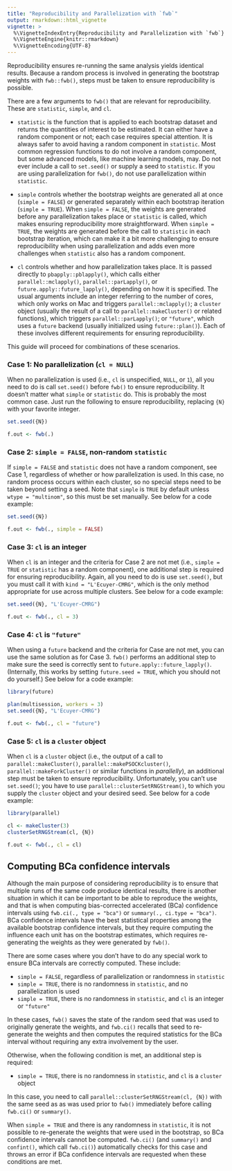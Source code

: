 ```yaml
---
title: "Reproducibility and Parallelization with `fwb`"
output: rmarkdown::html_vignette
vignette: >
  %\VignetteIndexEntry{Reproducibility and Parallelization with `fwb`}
  %\VignetteEngine{knitr::rmarkdown}
  %\VignetteEncoding{UTF-8}
---
```


Reproducibility ensures re-running the same analysis yields identical results. Because a random process is involved in generating the bootstrap weights with `fwb::fwb()`, steps must be taken to ensure reproducibility is possible.

There are a few arguments to `fwb()` that are relevant for reproducibility. These are `statistic`, `simple`, and `cl`. 

- `statistic` is the function that is applied to each bootstrap dataset and returns the quantities of interest to be estimated. It can either have a random component or not; each case requires special attention. It is always safer to avoid having a random component in `statistic`. Most common regression functions to do not involve a random component, but some advanced models, like machine learning models, may. Do not ever include a call to `set.seed()` or supply a seed to `statistic`. If you are using parallelization for `fwb()`, do not use parallelization within `statistic`.

- `simple` controls whether the bootstrap weights are generated all at once (`simple = FALSE`) or generated separately within each bootstrap iteration (`simple = TRUE`). When `simple = FALSE`, the weights are generated before any parallelization takes place or `statistic` is called, which makes ensuring reproducibility more straightforward. When `simple = TRUE`, the weights are generated before the call to `statistic` in each bootstrap iteration, which can make it a bit more challenging to ensure reproducibility when using parallelization and adds even more challenges when `statistic` also has a random component.

- `cl` controls whether and how parallelization takes place. It is passed directly to `pbapply::pblapply()`, which calls either `parallel::mclapply()`, `parallel::parLapply()`, or `future.apply::future_lapply()`, depending on how it is specified. The usual arguments include an integer referring to the number of cores, which only works on Mac and triggers `parallel::mclapply()`; a `cluster` object (usually the result of a call to `parallel::makeCluster()` or related functions), which triggers `parallel::parLapply()`; or `"future"`, which uses a `future` backend (usually initialized using `future::plan()`). Each of these involves different requirements for ensuring reproducibility.

This guide will proceed for combinations of these scenarios.

### Case 1: No parallelization (`cl = NULL`)

When no parallelization is used (i.e., `cl` is unspecified, `NULL`, or `1`), all you need to do is call `set.seed()` before `fwb()` to ensure reproducibility. It doesn't matter what `simple` or `statistic` do. This is probably the most common case. Just run the following to ensure reproducibility, replacing `{N}` with your favorite integer.

```r
set.seed({N})

f.out <- fwb(.)
```

### Case 2: `simple = FALSE`, non-random `statistic`

If `simple = FALSE` and `statistic` does not have a random component, see Case 1, regardless of whether or how parallelization is used. In this case, no random process occurs within each cluster, so no special steps need to be taken beyond setting a seed. Note that `simple` is `TRUE` by default unless `wtype = "multinom"`, so this must be set manually. See below for a code example:

```r
set.seed({N})

f.out <- fwb(., simple = FALSE)
```

### Case 3: `cl` is an integer

When `cl` is an integer and the criteria for Case 2 are not met (i.e., `simple = TRUE` or `statistic` has a random component), one additional step is required for ensuring reproducibility. Again, all you need to do is use `set.seed()`, but you must call it with `kind = "L'Ecuyer-CMRG"`, which is the only method appropriate for use across multiple clusters. See below for a code example:

```r
set.seed({N}, "L'Ecuyer-CMRG")

f.out <- fwb(., cl = 3)
```

### Case 4: `cl` is `"future"`

When using a `future` backend and the criteria for Case are not met, you can use the same solution as for Case 3. `fwb()` performs an additional step to make sure the seed is correctly sent to `future.apply::future_lapply()`. (Internally, this works by setting `future.seed = TRUE`, which you should not do yourself.) See below for a code example:

```r
library(future)

plan(multisession, workers = 3)
set.seed({N}, "L'Ecuyer-CMRG")

f.out <- fwb(., cl = "future")
```

### Case 5: `cl` is a `cluster` object

When `cl` is a `cluster` object (i.e., the output of a call to `parallel::makeCluster()`, `parallel::makePSOCKcluster()`, `parallel::makeForkCluster()` or similar functions in *parallelly*), an additional step must be taken to ensure reproducibility. Unfortunately, you can't use `set.seed()`; you have to use `parallel::clusterSetRNGStream()`, to which you supply the `cluster` object and your desired seed. See below for a code example:

```r
library(parallel)

cl <- makeCluster(3)
clusterSetRNGStream(cl, {N})

f.out <- fwb(., cl = cl)
```
## Computing BCa confidence intervals

Although the main purpose of considering reproducibility is to ensure that multiple runs of the same code produce identical results, there is another situation in which it can be important to be able to reproduce the weights, and that is when computing bias-corrected accelerated (BCa) confidence intervals using `fwb.ci(., type = "bca")` or `summary(., ci.type = "bca")`. BCa confidence intervals have the best statistical properties among the available bootstrap confidence intervals, but they require computing the influence each unit has on the bootstrap estimates, which requires re-generating the weights as they were generated by `fwb()`.

There are some cases where you don't have to do any special work to ensure BCa intervals are correctly computed. These include:

* `simple = FALSE`, regardless of parallelization or randomness in `statistic`
* `simple = TRUE`, there is no randomness in `statistic`, and no parallelization is used
* `simple = TRUE`, there is no randomness in `statistic`, and `cl` is an integer or `"future"`

In these cases, `fwb()` saves the state of the random seed that was used to originally generate the weights, and `fwb.ci()` recalls that seed to re-generate the weights and then computes the required statistics for the BCa interval without requiring any extra involvement by the user.

Otherwise, when the following condition is met, an additional step is required:

* `simple = TRUE`, there is no randomness in `statistic`, and `cl` is a `cluster` object

In this case, you need to call `parallel::clusterSetRNGStream(cl, {N})` with the same seed as as was used prior to `fwb()` immediately before calling `fwb.ci()` or `summary()`.

When `simple = TRUE` and there is any randomness in `statistic`, it is not possible to re-generate the weights that were used in the bootstrap, so BCa confidence intervals cannot be computed. `fwb.ci()` (and `summary()` and `confint()`, which call `fwb.ci()`) automatically checks for this case and throws an error if BCa confidence intervals are requested when these conditions are met.
